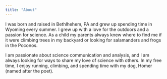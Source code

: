 ```yaml
---
title: "About"
---
```


I was born and raised in Bethlhehem, PA and grew up spending time in Wyoming every summer. I grew up with a love for the outdoors and a passion for science. As a child my parents always knew where to find me if it were climbing trees in my backyard or looking for salamanders and frogs in the Poconos.

I am passionate about science communication and analysis, and I am always looking for ways to share my love of science with others. In my free time, I enjoy running, climbing, and spending time with my dog, Homer (named after the poet).


